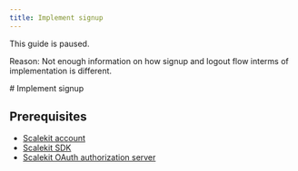 ```yaml
---
title: Implement signup
---
```



<Aside type="note">

This guide is paused.

Reason: Not enough information on how signup and logout flow interms of implementation is different.

</Aside>
# Implement signup

## Prerequisites

- [Scalekit account](https://app.scalekit.com/ws/signup)
- [Scalekit SDK](https://docs.scalekit.com/sdk/node)
- [Scalekit OAuth authorization server](https://docs.scalekit.com/guides/mcp/oauth)